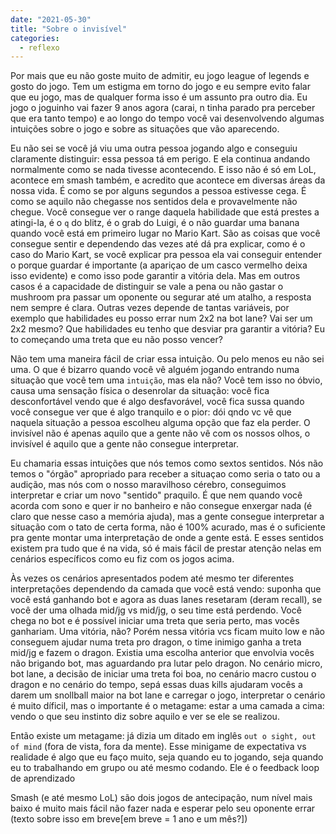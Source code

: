 ```yaml
---
date: "2021-05-30"
title: "Sobre o invisível"
categories:
  - reflexo
---
```


Por mais que eu não goste muito de admitir, eu jogo league of legends e gosto do jogo. Tem um estigma em torno do jogo e eu sempre evito falar que eu jogo, mas de qualquer forma isso é um assunto pra outro dia. Eu jogo o joguinho vai fazer 9 anos agora (carai, n tinha parado pra perceber que era tanto tempo) e ao longo do tempo você vai desenvolvendo algumas intuições sobre o jogo e sobre as situações que vão aparecendo.

Eu não sei se você já viu uma outra pessoa jogando algo e conseguiu claramente distinguir: essa pessoa tá em perigo. E ela continua andando normalmente como se nada tivesse acontecendo. E isso não é só em LoL, acontece em smash também, e acredito que acontece em diversas áreas da nossa vida. É como se por alguns segundos a pessoa estivesse cega. É como se aquilo não chegasse nos sentidos dela e provavelmente não chegue. Você consegue ver o range daquela habilidade que está prestes a atingi-la, é o `q` do blitz, é o grab do Luigi, é o não guardar uma banana quando você está em primeiro lugar no Mario Kart. São as coisas que você consegue sentir e dependendo das vezes até dá pra explicar, como é o caso do Mario Kart, se você explicar pra pessoa ela vai conseguir entender o porque guardar é importante (a apariçao de um casco vermelho deixa isso evidente) e como isso pode garantir a vitória dela. Mas em outros casos é a capacidade de distinguir se vale a pena ou não gastar o mushroom pra passar um oponente ou segurar até um atalho, a resposta nem sempre é clara. Outras vezes depende de tantas variáveis, por exemplo que habilidades eu posso errar num 2x2 na bot lane? Vai ser um 2x2 mesmo? Que habilidades eu tenho que desviar pra garantir a vitória? Eu to começando uma treta que eu não posso vencer?

Não tem uma maneira fácil de criar essa intuição. Ou pelo menos eu não sei uma. O que é bizarro quando você vê alguém jogando entrando numa situação que você tem uma `intuição`, mas ela não? Você tem isso no óbvio, causa uma sensação física o desenrolar da situação: você fica desconfortável vendo que é algo desfavorável, você fica sussa quando você consegue ver que é algo tranquilo e o pior: dói qndo vc vê que naquela situação a pessoa escolheu alguma opção que faz ela perder. O invisível não é apenas aquilo que a gente não vê com os nossos olhos, o invisível é aquilo que a gente não consegue interpretar.

Eu chamaria essas intuições que nós temos como sextos sentidos. Nós não temos o "órgão" apropriado para receber a situaçao como seria o tato ou a audição, mas nós com o nosso maravilhoso cérebro, conseguimos interpretar e criar um novo "sentido" praquilo. É que nem quando você acorda com sono e quer ir no banheiro e não consegue enxergar nada (é claro que nesse caso a memória ajuda), mas a gente consegue interpretar a situação com o tato de certa forma, não é 100% acurado, mas é o suficiente pra gente montar uma interpretação de onde a gente está. E esses sentidos existem pra tudo que é na vida, só é mais fácil de prestar atenção nelas em cenários específicos como eu fiz com os jogos acima.

Às vezes os cenários apresentados podem até mesmo ter diferentes interpretações dependendo da camada que você está vendo: suponha que você está ganhando bot e agora as duas lanes resetaram (deram recall), se você der uma olhada mid/jg vs mid/jg, o seu time está perdendo. Você chega no bot e é possível iniciar uma treta que seria perto, mas vocês ganhariam. Uma vitória, não? Porém nessa vitória vcs ficam muito low e não conseguem ajudar numa treta pro dragon, o time inimigo ganha a treta mid/jg e fazem o dragon. Existia uma escolha anterior que envolvia vocês não brigando bot, mas aguardando pra lutar pelo dragon. No cenário micro, bot lane, a decisão de iniciar uma treta foi boa, no cenário macro custou o dragon e no cenário do tempo, sepá essas duas kills ajudaram vocês a darem um snollball maior na bot lane e carregar o jogo, interpretar o cenário é muito díficil, mas o importante é o metagame: estar a uma camada a cima: vendo o que seu instinto diz sobre aquilo e ver se ele se realizou.

Então existe um metagame: já dizia um ditado em inglês `out o sight, out of mind` (fora de vista, fora da mente). Esse minigame de expectativa vs realidade é algo que eu faço muito, seja quando eu to jogando, seja quando eu to trabalhando em grupo ou até mesmo codando. Ele é o feedback loop de aprendizado

Smash (e até mesmo LoL) são dois jogos de antecipação, num nível mais baixo é muito mais fácil não fazer nada e esperar pelo seu oponente errar (texto sobre isso em breve[em breve = 1 ano e um mês?])